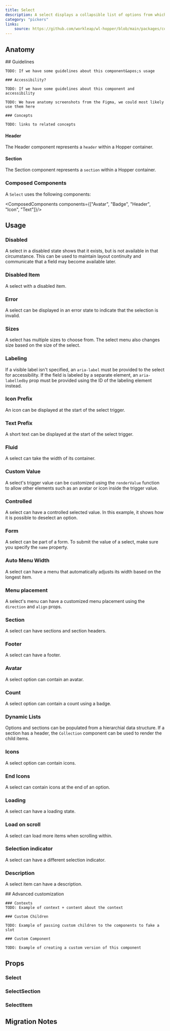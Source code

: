 ```yaml
---
title: Select
description: A select displays a collapsible list of options from which the user can select one.
category: "pickers"
links:
    source: https://github.com/workleap/wl-hopper/blob/main/packages/components/src/Select/src/Select.tsx
---
```


<Example src="Select/docs/preview" isOpen />

## Anatomy

<FeatureFlag flag="next">
    ## Guidelines

    TODO: If we have some guidelines about this component&apos;s usage

    ### Accessibility?

    TODO: If we have some guidelines about this component and accessibility
</FeatureFlag>

<FeatureFlag flag="rc">

    TODO: We have anatomy screenshots from the Figma, we could most likely use them here

    ### Concepts

    TODO: links to related concepts
</FeatureFlag>

#### Header

The Header component represents a `header` within a Hopper container.

#### Section

The Section component represents a `section` within a Hopper container.

### Composed Components

A `Select` uses the following components:

<ComposedComponents components={["Avatar", "Badge", "Header", "Icon", "Text"]}/>

## Usage

### Disabled
A select in a disabled state shows that it exists, but is not available in that circumstance. This can be used to maintain layout continuity and communicate that a field may become available later.

<Example src="Select/docs/disabled" />

### Disabled Item

A select with a disabled item.

<Example src="Select/docs/selectDropdown/disabled" />

### Error
A select can be displayed in an error state to indicate that the selection is invalid.

<Example src="Select/docs/error" />

### Sizes
A select has multiple sizes to choose from.
The select menu also changes size based on the size of the select.

<Example src="Select/docs/sizes" />

### Labeling
If a visible label isn't specified, an `aria-label` must be provided to the select for accessibility. If the field is labeled by a separate element, an `aria-labelledby` prop must be provided using the ID of the labeling element instead.

<Example src="Select/docs/labeling" />

### Icon Prefix
An icon can be displayed at the start of the select trigger.

<Example src="Select/docs/iconPrefix" />

### Text Prefix
A short text can be displayed at the start of the select trigger.

<Example src="Select/docs/textPrefix" />

### Fluid
A select can take the width of its container.

<Example src="Select/docs/fluid" />

### Custom Value
A select's trigger value can be customized using the `renderValue` function to allow other elements such as an avatar or icon inside the trigger value.

<Example src="Select/docs/customValue" />

### Controlled
A select can have a controlled selected value. In this example, it shows how it is possible to deselect an option.

<Example src="Select/docs/controlled" />

### Form
A select can be part of a form. To submit the value of a select, make sure you specify the `name` property.

<Example src="Select/docs/form" />

### Auto Menu Width

A select can have a menu that automatically adjusts its width based on the longest item.

<Example src="Select/docs/selectDropdown/autoMenuWidth" />

### Menu placement

A select's menu can have a customized menu placement using the `direction` and `align` props.

<Example src="Select/docs/selectDropdown/menuPlacement" />

### Section

A select can have sections and section headers.

<Example src="Select/docs/selectDropdown/section" />

### Footer

A select can have a footer.

<Example src="Select/docs/selectDropdown/footer" />

### Avatar

A select option can contain an avatar.

<Example src="Select/docs/selectDropdown/avatar" />

### Count

A select option can contain a count using a badge.

<Example src="Select/docs/selectDropdown/count" />

### Dynamic Lists

Options and sections can be populated from a hierarchial data structure.
If a section has a header, the `Collection` component can be used to render the child items.

<Example src="Select/docs/selectDropdown/dynamicLists" />

### Icons

A select option can contain icons.

<Example src="Select/docs/selectDropdown/icons" />

### End Icons

A select can contain icons at the end of an option.

<Example src="Select/docs/selectDropdown/endIcons" />

### Loading

A select can have a loading state.

<Example src="Select/docs/selectDropdown/loading" />

### Load on scroll

A select can load more items when scrolling within.

<Example src="Select/docs/selectDropdown/loadOnScroll" />

### Selection indicator

A select can have a different selection indicator.

<Example src="Select/docs/selectDropdown/selectionIndicator" />

### Description

A select item can have a description.

<Example src="Select/docs/selectDropdown/description" />

<FeatureFlag flag="next">
    ## Advanced customization

    ### Contexts
    TODO: Example of context + content about the context

    ### Custom Children

    TODO: Example of passing custom children to the components to fake a slot

    ### Custom Component

    TODO: Example of creating a custom version of this component
</FeatureFlag>

## Props

### Select

<PropTable component="Select" />

### SelectSection

<PropTable component="ListBoxSection" />

### SelectItem

<PropTable component="ListBoxItem" />

## Migration Notes

<MigrateGuide src="Select/docs/migration-notes" />
